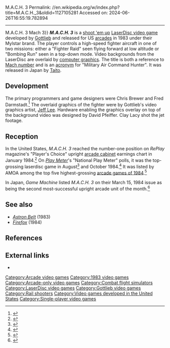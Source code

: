 M.A.C.H. 3
Permalink: //en.wikipedia.org/w/index.php?title=M.A.C.H._3&oldid=1127105281
Accessed on: 2024-06-26T16:55:19.782894



------
M.A.C.H. 3
{{Other uses|Mach 3 (disambiguation){{!}}Mach 3}}
{{more citations needed|date=January 2017}}
{{Infobox video game
| title = M.A.C.H. 3
| image = Mach 3 flyer.png
| caption = North American flyer
| developer = [[Gottlieb|Mylstar Electronics]]
| publisher = {{vgrelease|NA|Mylstar|JP|[[Taito]]}}
| designer = Chris Brewer
| programmer = Chris Brewer<br>Fred Darmstadt<br>Dave Pfeiffer
| artist = Jeff Lee<br>Clay Lacey
| composer = David Thiel<br>Craig Beirwaltes
|released = {{vgrelease|NA|[[1983 in video gaming|October 4, 1983]]<ref>{{cite web |title=M.A.C.H. 3 (Registration Number PA0000207037) |url=https://cocatalog.loc.gov |website=[[United States Copyright Office]] |access-date=1 June 2021}}</ref>|EU|December 1983<ref>{{cite magazine |title=Arcade Action |magazine=[[Computer and Video Games]] |date=16 December 1983 |issue=27 (January 1984) |pages=46–7 |url=https://www.solvalou.com/arcade/reviews/184/519}}</ref>|JP|February 1984<ref>{{cite web |title=M.A.C.H. 3 |url=https://mediaarts-db.bunka.go.jp/id/M730756 |website=Media Arts Database |publisher=[[Agency for Cultural Affairs]] |access-date=1 June 2021}}</ref>}}
| genre = [[Shoot 'em up]]
| modes = [[Single-player video game|Single-player]]
| arcade system = Mylstar Video Disc Graphics System
| platforms = [[Arcade video game|Arcade]]
}}
'''''M.A.C.H. 3''''' is a [[shoot 'em up]] [[LaserDisc video game]] developed by [[Gottlieb]] and released for US [[Arcade video game|arcades]] in 1983 under their Mylstar brand. The player controls a high-speed fighter aircraft in one of two missions: either a "Fighter Raid" seen flying forward at low altitude or "Bombing Run" seen in a top-down mode. Video backgrounds from the LaserDisc are overlaid by [[computer graphics]]. The title is both a reference to [[Mach number]] and is an [[acronym]] for "Military Air Command Hunter". It was released in Japan by [[Taito]].

==Development==
The primary programmers and game designers were Chris Brewer and Fred Darmstadt.<ref>{{Cite web|url=http://www.uvlist.net/jp/game-514-M.A.C.H.+3|title = M.A.C.H. 3 (1983) by Mylstar Arcade game}}</ref> The overlaid graphics of the fighter were by Gottlieb's video graphics artist, [[Jeff Lee (Game artist)|Jeff Lee]]. Hardware enabling the graphics overlay on top of the background video was designed by David Pfeiffer. Clay Lacy shot the jet footage.

==Reception==
In the United States, ''M.A.C.H. 3'' reached the number-one position on ''RePlay'' magazine's "Player's Choice" upright [[arcade cabinet]] earnings chart in January 1984.<ref>{{cite magazine |title=RePlay: The Players' Choice |magazine=RePlay |date=January 1984}}</ref> On ''[[Play Meter]]'''s "National Play Meter" polls, it was the top-grossing laserdisc game in August<ref name="August">{{cite magazine |title=National Play Meter |magazine=[[Play Meter]] |date=August 15, 1984}}</ref> and October 1984.<ref name="November">{{cite magazine |title=National Play Meter |magazine=[[Play Meter]] |date=15 November 1984 |volume=10 |issue=21 |pages=28–9 |url=https://archive.org/details/play-meter-volume-10-number-21-november-15th-1984-600DPI/Play%20Meter%20-%20Volume%2010%2C%20Number%2021%20-%20November%2015th%201984%20%28Compressed%29/page/28}}</ref> It was listed by AMOA among the top five highest-grossing [[1984 in video games|arcade games of 1984]].<ref>{{cite magazine |title=Nominees Announced For 1984 AMOA Awards |magazine=[[Cash Box]] |date=September 8, 1984 |page=28 |url=https://worldradiohistory.com/Archive-All-Music/Cash-Box/80s/1984/CB-1984-09-08.pdf#page=28}}</ref>

In Japan, ''Game Machine'' listed ''M.A.C.H. 3'' on their March 15, 1984 issue as being the second most-successful upright arcade unit of the month.<ref>{{cite magazine|title=Game Machine's Best Hit Games 25 - アップライト, コックピット型TVゲーム機 (Upright/Cockpit Videos)|magazine=[[:ja:ゲームマシン|Game Machine]]|issue=232|publisher=[[:ja:アミューズメント通信社|Amusement Press, Inc.]]|date=15 March 1984|page=31|lang=ja}}</ref>

==See also==
* ''[[Astron Belt]]'' (1983)
* ''[[Firefox (arcade game)|Firefox]]'' (1984)

==References==
{{Reflist}}

==External links==
*{{KLOV game|id=8471}}

[[Category:Arcade video games]]
[[Category:1983 video games]]
[[Category:Arcade-only video games]]
[[Category:Combat flight simulators]]
[[Category:LaserDisc video games]]
[[Category:Gottlieb video games]]
[[Category:Rail shooters]]
[[Category:Video games developed in the United States]]
[[Category:Single-player video games]]